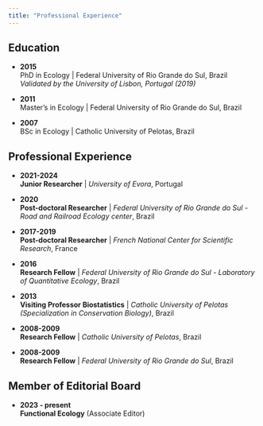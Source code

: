 ```yaml
---
title: "Professional Experience"
---
```


## Education

- **2015**  
  PhD in Ecology | Federal University of Rio Grande do Sul, Brazil  
  *Validated by the University of Lisbon, Portugal (2019)*

- **2011**  
  Master's in Ecology | Federal University of Rio Grande do Sul, Brazil

- **2007**  
  BSc in Ecology | Catholic University of Pelotas, Brazil

## Professional Experience

- **2021-2024**  
  **Junior Researcher** | *University of Evora*, Portugal

- **2020**  
  **Post-doctoral Researcher** | *Federal University of Rio Grande do Sul - Road and Railroad Ecology center*, Brazil

- **2017-2019**  
  **Post-doctoral Researcher** | *French National Center for Scientific Research*, France

- **2016**  
  **Research Fellow** | *Federal University of Rio Grande do Sul - Laboratory of Quantitative Ecology*, Brazil

- **2013**  
  **Visiting Professor Biostatistics** | *Catholic University of Pelotas (Specialization in Conservation Biology)*, Brazil

- **2008-2009**  
  **Research Fellow** | *Catholic University of Pelotas*, Brazil

- **2008-2009**  
  **Research Fellow** | *Federal University of Rio Grande do Sul*, Brazil
  
## Member of Editorial Board

- **2023 - present**  
  **Functional Ecology** (Associate Editor)
